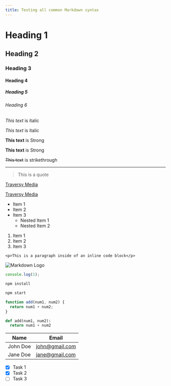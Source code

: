 ```yaml
---
title: Testing all common Markdown syntax
---
```


# Heading 1

## Heading 2

### Heading 3

#### Heading 4

##### Heading 5

###### Heading 6

_This text_ is italic

_This text_ is italic

**This text** is Strong

**This text** is Strong

~~This text~~ is strikethrough

---

> This is a quote

[Traversy Media](http://www.traversymedia.com)

[Traversy Media](http://www.traversymedia.com 'Traversy Media')

- Item 1
- Item 2
- Item 3
  - Nested Item 1
  - Nested Item 2

1. Item 1
1. Item 2
1. Item 3

`<p>This is a paragraph inside of an inline code block</p>`

![Markdown Logo](https://markdown-here.com/img/icon256.png)

```js
console.log(1);
```

```bash
npm install

npm start
```

```javascript
function add(num1, num2) {
  return num1 + num2;
}
```

```python
def add(num1, num2):
  return num1 + num2
```

| Name     | Email          |
| -------- | -------------- |
| John Doe | john@gmail.com |
| Jane Doe | jane@gmail.com |

- [x] Task 1
- [x] Task 2
- [ ] Task 3
